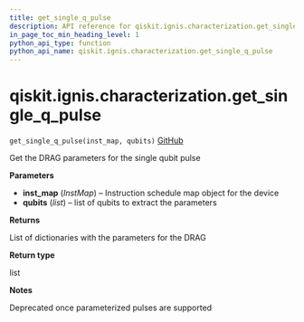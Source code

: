 ```yaml
---
title: get_single_q_pulse
description: API reference for qiskit.ignis.characterization.get_single_q_pulse
in_page_toc_min_heading_level: 1
python_api_type: function
python_api_name: qiskit.ignis.characterization.get_single_q_pulse
---
```


# qiskit.ignis.characterization.get\_single\_q\_pulse

<span id="qiskit.ignis.characterization.get_single_q_pulse" />

`get_single_q_pulse(inst_map, qubits)` [GitHub](https://github.com/qiskit-community/qiskit-ignis/tree/stable/0.6/qiskit/ignis/characterization/calibrations/ibmq_utils.py "view source code")

Get the DRAG parameters for the single qubit pulse

**Parameters**

*   **inst\_map** (*InstMap*) – Instruction schedule map object for the device
*   **qubits** (*list*) – list of qubits to extract the parameters

**Returns**

List of dictionaries with the parameters for the DRAG

**Return type**

list

**Notes**

Deprecated once parameterized pulses are supported

